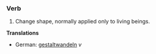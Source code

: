 ===Verb===
# Change shape, normally applied only to living beings.

'''Translations'''
*German: [[gestaltwandeln]] ''v''